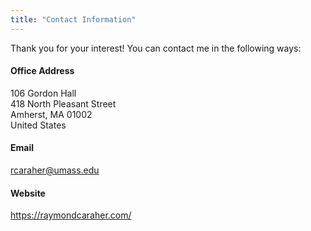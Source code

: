 ```yaml
---
title: "Contact Information"
---
```


Thank you for your interest! You can contact me in the following ways:

#### Office Address

106 Gordon Hall \
418 North Pleasant Street \
Amherst, MA 01002 \
United States

#### Email

<rcaraher@umass.edu>

#### Website

<https://raymondcaraher.com/>

